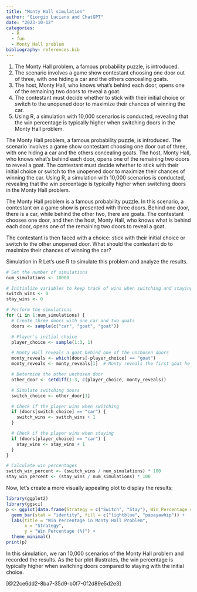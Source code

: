 ```yaml
---
title: "Monty Hall simulation"
author: "Giorgio Luciano and ChatGPT"
date: "2023-10-12"
categories: 
  - R
  - fun
  - Monty Hall problem
bibliography: references.bib
---
```


1. The Monty Hall problem, a famous probability puzzle, is introduced.
2. The scenario involves a game show contestant choosing one door out of three, with one hiding a car and the others concealing goats.
3. The host, Monty Hall, who knows what's behind each door, opens one of the remaining two doors to reveal a goat.
4. The contestant must decide whether to stick with their initial choice or switch to the unopened door to maximize their chances of winning the car.
5. Using R, a simulation with 10,000 scenarios is conducted, revealing that the win percentage is typically higher when switching doors in the Monty Hall problem.


The Monty Hall problem, a famous probability puzzle, is introduced. The scenario involves a game show contestant choosing one door out of three, with one hiding a car and the others concealing goats. The host, Monty Hall, who knows what's behind each door, opens one of the remaining two doors to reveal a goat. The contestant must decide whether to stick with their initial choice or switch to the unopened door to maximize their chances of winning the car. Using R, a simulation with 10,000 scenarios is conducted, revealing that the win percentage is typically higher when switching doors in the Monty Hall problem.

The Monty Hall problem is a famous probability puzzle. In this scenario, a contestant on a game show is presented with three doors. Behind one door, there is a car, while behind the other two, there are goats. The contestant chooses one door, and then the host, Monty Hall, who knows what is behind each door, opens one of the remaining two doors to reveal a goat.

The contestant is then faced with a choice: stick with their initial choice or switch to the other unopened door. What should the contestant do to maximize their chances of winning the car?

Simulation in R Let's use R to simulate this problem and analyze the results.

```r
# Set the number of simulations
num_simulations <- 10000

# Initialize variables to keep track of wins when switching and staying
switch_wins <- 0
stay_wins <- 0

# Perform the simulations
for (i in 1:num_simulations) {
  # Create three doors with one car and two goats
  doors <- sample(c("car", "goat", "goat"))

  # Player's initial choice
  player_choice <- sample(1:3, 1)

  # Monty Hall reveals a goat behind one of the unchosen doors
  monty_reveals <- which(doors[-player_choice] == "goat")
  monty_reveals <- monty_reveals[1]  # Monty reveals the first goat he encounters

  # Determine the other unchosen door
  other_door <- setdiff(1:3, c(player_choice, monty_reveals))

  # Simulate switching doors
  switch_choice <- other_door[1]

  # Check if the player wins when switching
  if (doors[switch_choice] == "car") {
    switch_wins <- switch_wins + 1
  }

  # Check if the player wins when staying
  if (doors[player_choice] == "car") {
    stay_wins <- stay_wins + 1
  }
}

# Calculate win percentages
switch_win_percent <- (switch_wins / num_simulations) * 100
stay_win_percent <- (stay_wins / num_simulations) * 100


```

Now, let's create a more visually appealing plot to display the results:

```r
library(ggplot2)
library(ggsci)
p <- ggplot(data.frame(Strategy = c("Switch", "Stay"), Win_Percentage = c(switch_win_percent, stay_win_percent)), aes(x = Strategy, y = Win_Percentage)) +
  geom_bar(stat = "identity", fill = c("lightblue", "papayawhip")) +
  labs(title = "Win Percentage in Monty Hall Problem",
       x = "Strategy",
       y = "Win Percentage (%)") +
  theme_minimal()
print(p)

```

In this simulation, we ran 10,000 scenarios of the Monty Hall problem and recorded the results. As the bar plot illustrates, the win percentage is typically higher when switching doors compared to staying with the initial choice.

[@22ce6dd2-8ba7-35d9-b0f7-0f2d89e5d2e3]
